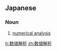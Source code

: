 ==Japanese==
{{ja-kanjitab|すう|ち|かい|せき|yomi=on}}

===Noun===
{{ja-noun|すう ちかいせき}}

# [[numerical analysis]]

[[tr:数値解析]]
[[zh:数値解析]]